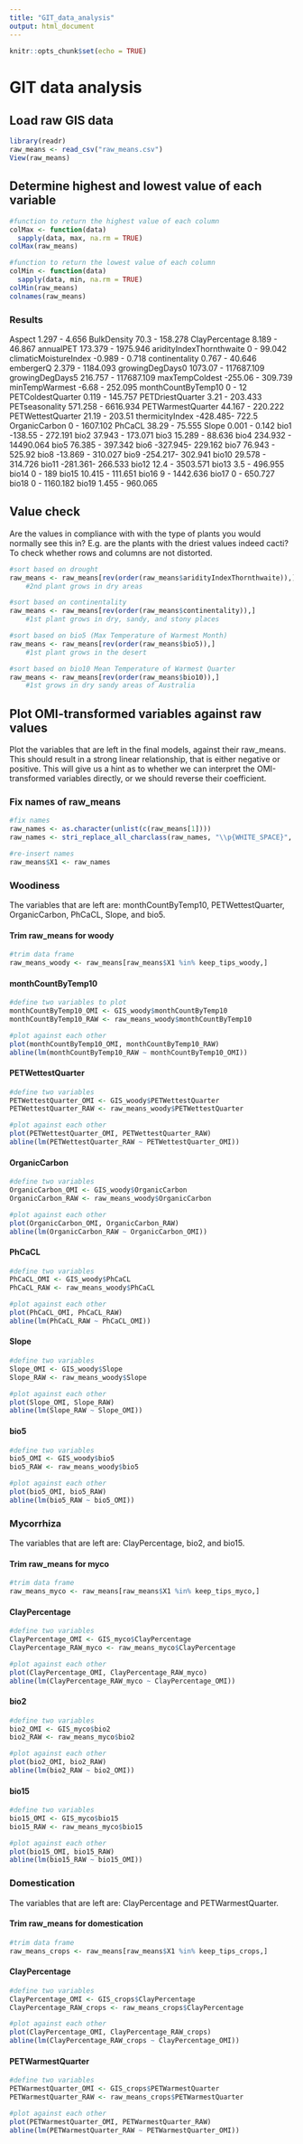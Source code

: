 ```yaml
---
title: "GIT_data_analysis"
output: html_document
---
```


```r
knitr::opts_chunk$set(echo = TRUE)
```

# GIT data analysis

## Load raw GIS data
```r
library(readr)
raw_means <- read_csv("raw_means.csv")
View(raw_means)
```

## Determine highest and lowest value of each variable
```r
#function to return the highest value of each column
colMax <- function(data)
  sapply(data, max, na.rm = TRUE)
colMax(raw_means)

#function to return the lowest value of each column
colMin <- function(data)
  sapply(data, min, na.rm = TRUE)
colMin(raw_means)
colnames(raw_means)
```

### Results
Aspect                   1.297   - 4.656
BulkDensity              70.3    - 158.278
ClayPercentage           8.189   - 46.867
annualPET                173.379 - 1975.946
aridityIndexThornthwaite 0       - 99.042
climaticMoistureIndex    -0.989  - 0.718
continentality           0.767   - 40.646
embergerQ                2.379   - 1184.093
growingDegDays0          1073.07 - 117687.109
growingDegDays5          216.757 - 117687.109
maxTempColdest           -255.06 - 309.739
minTempWarmest           -6.68   - 252.095
monthCountByTemp10       0       - 12
PETColdestQuarter        0.119   - 145.757
PETDriestQuarter         3.21    - 203.433
PETseasonality           571.258 - 6616.934
PETWarmestQuarter        44.167  - 220.222
PETWettestQuarter        21.19   - 203.51
thermicityIndex          -428.485- 722.5
OrganicCarbon            0       - 1607.102
PhCaCL                   38.29   - 75.555
Slope                    0.001   - 0.142
bio1                     -138.55 - 272.191
bio2                     37.943  - 173.071
bio3                     15.289  - 88.636
bio4                     234.932 - 14490.064
bio5                     76.385  - 397.342
bio6                     -327.945- 229.162
bio7                     76.943  - 525.92
bio8                     -13.869 - 310.027
bio9                     -254.217- 302.941
bio10                    29.578  - 314.726
bio11                    -281.361- 266.533
bio12                    12.4    - 3503.571
bio13                    3.5     - 496.955
bio14                    0       - 189
bio15                    10.415  - 111.651
bio16                    9       - 1442.636
bio17                    0       - 650.727
bio18                    0       - 1160.182
bio19                    1.455   - 960.065

## Value check 
Are the values in compliance with with the type of plants you would normally see this in? E.g. are the plants with the driest values indeed cacti? To check whether rows and columns are not distorted. 
```r
#sort based on drought
raw_means <- raw_means[rev(order(raw_means$aridityIndexThornthwaite)),]
    #2nd plant grows in dry areas

#sort based on continentality
raw_means <- raw_means[rev(order(raw_means$continentality)),]
    #1st plant grows in dry, sandy, and stony places

#sort based on bio5 (Max Temperature of Warmest Month)
raw_means <- raw_means[rev(order(raw_means$bio5)),]
    #1st plant grows in the desert

#sort based on bio10 Mean Temperature of Warmest Quarter
raw_means <- raw_means[rev(order(raw_means$bio10)),]
    #1st grows in dry sandy areas of Australia
```

## Plot OMI-transformed variables against raw values
Plot the variables that are left in the final models, against their raw_means. This should result in a strong linear relationship, that is either negative or positive. This will give us a hint as to whether we can interpret the OMI-transformed variables directly, or we should reverse their coefficient. 

### Fix names of raw_means
```r
#fix names
raw_names <- as.character(unlist(c(raw_means[1])))
raw_names <- stri_replace_all_charclass(raw_names, "\\p{WHITE_SPACE}", "_")

#re-insert names
raw_means$X1 <- raw_names
```

### Woodiness
The variables that are left are: monthCountByTemp10, PETWettestQuarter, OrganicCarbon, PhCaCL, Slope, and bio5.

#### Trim raw_means for woody
```r
#trim data frame
raw_means_woody <- raw_means[raw_means$X1 %in% keep_tips_woody,]
```

#### monthCountByTemp10
```r
#define two variables to plot
monthCountByTemp10_OMI <- GIS_woody$monthCountByTemp10
monthCountByTemp10_RAW <- raw_means_woody$monthCountByTemp10

#plot against each other
plot(monthCountByTemp10_OMI, monthCountByTemp10_RAW)
abline(lm(monthCountByTemp10_RAW ~ monthCountByTemp10_OMI))
```

#### PETWettestQuarter
```r
#define two variables
PETWettestQuarter_OMI <- GIS_woody$PETWettestQuarter
PETWettestQuarter_RAW <- raw_means_woody$PETWettestQuarter

#plot against each other
plot(PETWettestQuarter_OMI, PETWettestQuarter_RAW)
abline(lm(PETWettestQuarter_RAW ~ PETWettestQuarter_OMI))
```

#### OrganicCarbon
```r
#define two variables
OrganicCarbon_OMI <- GIS_woody$OrganicCarbon
OrganicCarbon_RAW <- raw_means_woody$OrganicCarbon

#plot against each other
plot(OrganicCarbon_OMI, OrganicCarbon_RAW)
abline(lm(OrganicCarbon_RAW ~ OrganicCarbon_OMI))
```

#### PhCaCL
```r
#define two variables
PhCaCL_OMI <- GIS_woody$PhCaCL
PhCaCL_RAW <- raw_means_woody$PhCaCL

#plot against each other
plot(PhCaCL_OMI, PhCaCL_RAW)
abline(lm(PhCaCL_RAW ~ PhCaCL_OMI))
```

#### Slope
```r
#define two variables
Slope_OMI <- GIS_woody$Slope
Slope_RAW <- raw_means_woody$Slope

#plot against each other
plot(Slope_OMI, Slope_RAW)
abline(lm(Slope_RAW ~ Slope_OMI))
```

#### bio5
```r
#define two variables
bio5_OMI <- GIS_woody$bio5
bio5_RAW <- raw_means_woody$bio5

#plot against each other
plot(bio5_OMI, bio5_RAW)
abline(lm(bio5_RAW ~ bio5_OMI))
```

### Mycorrhiza
The variables that are left are: ClayPercentage, bio2, and bio15.

#### Trim raw_means for myco
```r
#trim data frame
raw_means_myco <- raw_means[raw_means$X1 %in% keep_tips_myco,]
```

#### ClayPercentage
```r
#define two variables
ClayPercentage_OMI <- GIS_myco$ClayPercentage
ClayPercentage_RAW_myco <- raw_means_myco$ClayPercentage

#plot against each other
plot(ClayPercentage_OMI, ClayPercentage_RAW_myco)
abline(lm(ClayPercentage_RAW_myco ~ ClayPercentage_OMI))
```

#### bio2
```r
#define two variables
bio2_OMI <- GIS_myco$bio2
bio2_RAW <- raw_means_myco$bio2

#plot against each other
plot(bio2_OMI, bio2_RAW)
abline(lm(bio2_RAW ~ bio2_OMI))
```

#### bio15
```r
#define two variables
bio15_OMI <- GIS_myco$bio15
bio15_RAW <- raw_means_myco$bio15

#plot against each other
plot(bio15_OMI, bio15_RAW)
abline(lm(bio15_RAW ~ bio15_OMI))
```

### Domestication
The variables that are left are: ClayPercentage and PETWarmestQuarter.

#### Trim raw_means for domestication
```r
#trim data frame
raw_means_crops <- raw_means[raw_means$X1 %in% keep_tips_crops,]
```

#### ClayPercentage
```r
#define two variables
ClayPercentage_OMI <- GIS_crops$ClayPercentage
ClayPercentage_RAW_crops <- raw_means_crops$ClayPercentage

#plot against each other
plot(ClayPercentage_OMI, ClayPercentage_RAW_crops)
abline(lm(ClayPercentage_RAW_crops ~ ClayPercentage_OMI))
```

#### PETWarmestQuarter
```r
#define two variables
PETWarmestQuarter_OMI <- GIS_crops$PETWarmestQuarter
PETWarmestQuarter_RAW <- raw_means_crops$PETWarmestQuarter

#plot against each other
plot(PETWarmestQuarter_OMI, PETWarmestQuarter_RAW)
abline(lm(PETWarmestQuarter_RAW ~ PETWarmestQuarter_OMI))
```
